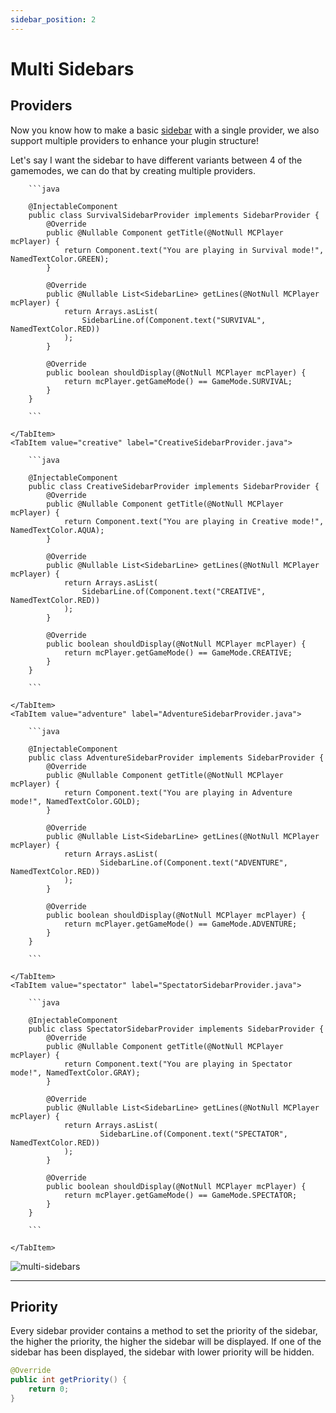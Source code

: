 ```yaml
---
sidebar_position: 2
---
```



# Multi Sidebars

## Providers
Now you know how to make a basic [sidebar](/modules/sidebar) with a single provider, we also support multiple providers to enhance your plugin structure!

Let's say I want the sidebar to have different variants between 4 of the gamemodes, we can do that by creating multiple providers.

<Tabs>
    <TabItem value="survival" label="SurvivalSidebarProvider.java">

        ```java

        @InjectableComponent
        public class SurvivalSidebarProvider implements SidebarProvider {
            @Override
            public @Nullable Component getTitle(@NotNull MCPlayer mcPlayer) {
                return Component.text("You are playing in Survival mode!", NamedTextColor.GREEN);
            }

            @Override
            public @Nullable List<SidebarLine> getLines(@NotNull MCPlayer mcPlayer) {
                return Arrays.asList(
                    SidebarLine.of(Component.text("SURVIVAL", NamedTextColor.RED))
                );
            }

            @Override
            public boolean shouldDisplay(@NotNull MCPlayer mcPlayer) {
                return mcPlayer.getGameMode() == GameMode.SURVIVAL;
            }
        }

        ```

    </TabItem>
    <TabItem value="creative" label="CreativeSidebarProvider.java">

        ```java

        @InjectableComponent
        public class CreativeSidebarProvider implements SidebarProvider {
            @Override
            public @Nullable Component getTitle(@NotNull MCPlayer mcPlayer) {
                return Component.text("You are playing in Creative mode!", NamedTextColor.AQUA);
            }

            @Override
            public @Nullable List<SidebarLine> getLines(@NotNull MCPlayer mcPlayer) {
                return Arrays.asList(
                    SidebarLine.of(Component.text("CREATIVE", NamedTextColor.RED))
                );
            }

            @Override
            public boolean shouldDisplay(@NotNull MCPlayer mcPlayer) {
                return mcPlayer.getGameMode() == GameMode.CREATIVE;
            }
        }

        ```

    </TabItem>
    <TabItem value="adventure" label="AdventureSidebarProvider.java">

        ```java

        @InjectableComponent
        public class AdventureSidebarProvider implements SidebarProvider {
            @Override
            public @Nullable Component getTitle(@NotNull MCPlayer mcPlayer) {
                return Component.text("You are playing in Adventure mode!", NamedTextColor.GOLD);
            }

            @Override
            public @Nullable List<SidebarLine> getLines(@NotNull MCPlayer mcPlayer) {
                return Arrays.asList(
                        SidebarLine.of(Component.text("ADVENTURE", NamedTextColor.RED))
                );
            }

            @Override
            public boolean shouldDisplay(@NotNull MCPlayer mcPlayer) {
                return mcPlayer.getGameMode() == GameMode.ADVENTURE;
            }
        }

        ```

    </TabItem>
    <TabItem value="spectator" label="SpectatorSidebarProvider.java">

        ```java

        @InjectableComponent
        public class SpectatorSidebarProvider implements SidebarProvider {
            @Override
            public @Nullable Component getTitle(@NotNull MCPlayer mcPlayer) {
                return Component.text("You are playing in Spectator mode!", NamedTextColor.GRAY);
            }

            @Override
            public @Nullable List<SidebarLine> getLines(@NotNull MCPlayer mcPlayer) {
                return Arrays.asList(
                        SidebarLine.of(Component.text("SPECTATOR", NamedTextColor.RED))
                );
            }

            @Override
            public boolean shouldDisplay(@NotNull MCPlayer mcPlayer) {
                return mcPlayer.getGameMode() == GameMode.SPECTATOR;
            }
        }

        ```

    </TabItem>
</Tabs>

![multi-sidebars](img/gamemode-sidebar.gif)

---
## Priority

Every sidebar provider contains a method to set the priority of the sidebar, the higher the priority, the higher the sidebar will be displayed.
If one of the sidebar has been displayed, the sidebar with lower priority will be hidden.

```java
@Override
public int getPriority() {
    return 0;
}
```